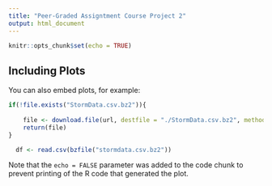 ```yaml
---
title: "Peer-Graded Assigntment Course Project 2"
output: html_document
---
```


```r
knitr::opts_chunk$set(echo = TRUE)

```


## Including Plots

You can also embed plots, for example:

```r

if(!file.exists("StormData.csv.bz2")){
  
    file <- download.file(url, destfile = "./StormData.csv.bz2", method = "curl")
    return(file)
}

  df <- read.csv(bzfile("stormdata.csv.bz2"))

```

Note that the `echo = FALSE` parameter was added to the code chunk to prevent printing of the R code that generated the plot.
